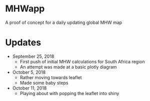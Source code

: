 # MHWapp
A proof of concept for a daily updating global MHW map

# Updates
* September 25, 2018
    * First push of initial MHW calculations for South Africa region
    * An attempt was made at a basic plotly diagram

* October 5, 2018
    * Rather moving towards leaflet
    * Made some baby steps
    
* October 11, 2018
    * Playing about with popping the leaflet into shiny